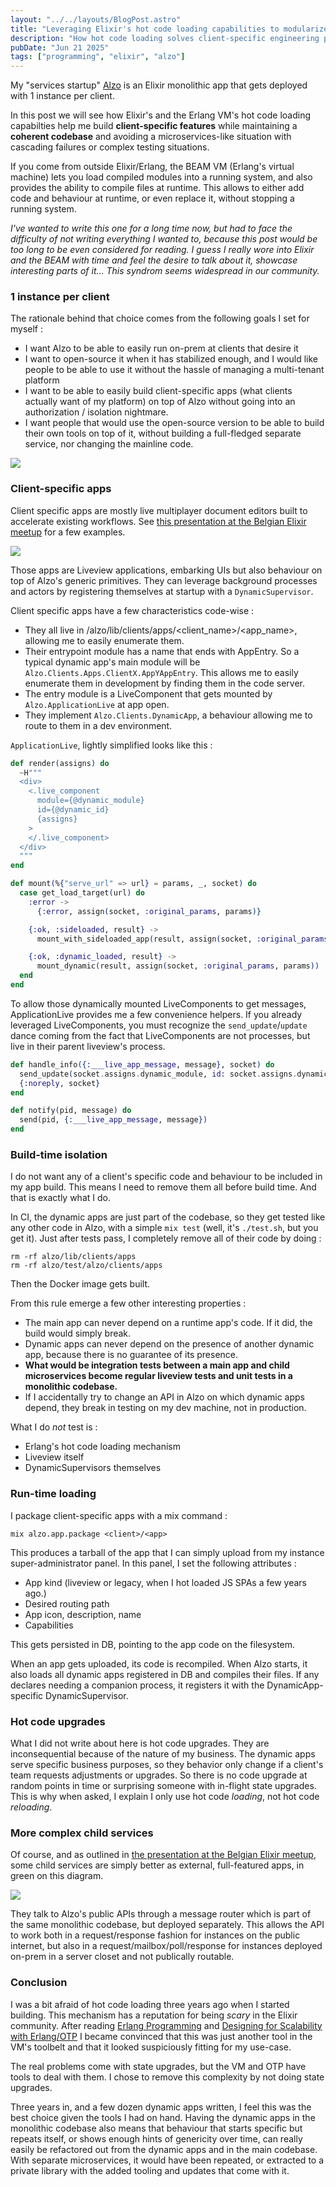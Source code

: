 ```yaml
---
layout: "../../layouts/BlogPost.astro"
title: "Leveraging Elixir's hot code loading capabilities to modularize a monolithic app"
description: "How hot code loading solves client-specific engineering problems in my startup Alzo"
pubDate: "Jun 21 2025"
tags: ["programming", "elixir", "alzo"]
---
```


My "services startup" [Alzo](https://alzo.archi) is an Elixir monolithic app that gets deployed with 1 instance per client.<br/>

In this post we will see how Elixir's and the Erlang VM's hot code loading capabilties help me build **client-specific features** while maintaining a **coherent codebase** and avoiding a microservices-like situation with cascading failures or complex testing situations.

If you come from outside Elixir/Erlang, the BEAM VM (Erlang's virtual machine) lets you load compiled modules into a running system, and also provides the ability to compile files at runtime. This allows to either add code and behaviour at runtime, or even replace it, without stopping a running system.

*I've wanted to write this one for a long time now, but had to face the difficulty of not writing *everything* I wanted to, because this post would be too long to be even considered for reading. I guess I really wore into Elixir and the BEAM with time and feel the desire to talk about it, showcase interesting parts of it... This syndrom seems widespread in our community.*

### 1 instance per client

The rationale behind that choice comes from the following goals I set for myself :
- I want Alzo to be able to easily run on-prem at clients that desire it
- I want to open-source it when it has stabilized enough, and I would like people to be able to use it without the hassle of managing a multi-tenant platform
- I want to be able to easily build client-specific apps (what clients actually want of my platform) on top of Alzo without going into an authorization / isolation nightmare.
- I want people that would use the open-source version to be able to build their own tools on top of it, without building a full-fledged separate service, nor changing the mainline code.

![](/talks/meetup_beam_0325/slide_10.png)

### Client-specific apps

Client specific apps are mostly live multiplayer document editors built to accelerate existing workflows. See [this presentation at the Belgian Elixir meetup](/blog/beaming-online-meetup) for a few examples.

![](/talks/meetup_beam_0325/slide_12.png)

Those apps are Liveview applications, embarking UIs but also behaviour on top of Alzo's generic primitives. They can leverage background processes and actors by registering themselves at startup with a `DynamicSupervisor`.

Client specific apps have a few characteristics code-wise :

- They all live in /alzo/lib/clients/apps/\<client_name>/\<app_name>, allowing me to easily enumerate them.
- Their entrypoint module has a name that ends with AppEntry. So a typical dynamic app's main module will be `Alzo.Clients.Apps.ClientX.AppYAppEntry`. This allows me to easily enumerate them in development by finding them in the code server.
- The entry module is a LiveComponent that gets mounted by `Alzo.ApplicationLive` at app open.
- They implement `Alzo.Clients.DynamicApp`, a behaviour allowing me to route to them in a dev environment.

`ApplicationLive`, lightly simplified looks like this :

```elixir
def render(assigns) do
  ~H"""
  <div>
    <.live_component
      module={@dynamic_module}
      id={@dynamic_id}
      {assigns}
    >
    </.live_component>
  </div>
  """
end

def mount(%{"serve_url" => url} = params, _, socket) do
  case get_load_target(url) do
    :error ->
      {:error, assign(socket, :original_params, params)}

    {:ok, :sideloaded, result} ->
      mount_with_sideloaded_app(result, assign(socket, :original_params, params))

    {:ok, :dynamic_loaded, result} ->
      mount_dynamic(result, assign(socket, :original_params, params))
  end
end
```

To allow those dynamically mounted LiveComponents to get messages, ApplicationLive provides me a few convenience helpers. If you already leveraged LiveComponents, you must recognize the `send_update`/`update` dance coming from the fact that LiveComponents are not processes, but live in their parent liveview's process.

```elixir
def handle_info({:___live_app_message, message}, socket) do
  send_update(socket.assigns.dynamic_module, id: socket.assigns.dynamic_id, message: message)
  {:noreply, socket}
end

def notify(pid, message) do
  send(pid, {:___live_app_message, message})
end
```


### Build-time isolation

I do not want any of a client's specific code and behaviour to be included in my app build. This means I need to remove them all before build time. And that is exactly what I do.

In CI, the dynamic apps are just part of the codebase, so they get tested like any other code in Alzo, with a simple `mix test` (well, it's `./test.sh`, but you get it). Just after tests pass, I completely remove all of their code by doing :

```
rm -rf alzo/lib/clients/apps
rm -rf alzo/test/alzo/clients/apps
```

Then the Docker image gets built.

From this rule emerge a few other interesting properties :
- The main app can never depend on a runtime app's code. If it did, the build would simply break.
- Dynamic apps can never depend on the presence of another dynamic app, because there is no guarantee of its presence.
- **What would be integration tests between a main app and child microservices become regular liveview tests and unit tests in a monolithic codebase.**
- If I accidentally try to change an API in Alzo on which dynamic apps depend, they break in testing on my dev machine, not in production.

What I do *not* test is :
- Erlang's hot code loading mechanism
- Liveview itself
- DynamicSupervisors themselves

### Run-time loading

I package client-specific apps with a mix command :

```
mix alzo.app.package <client>/<app>
```

This produces a tarball of the app that I can simply upload from my instance super-administrator panel. In this panel, I set the following attributes :
- App kind (liveview or legacy, when I hot loaded JS SPAs a few years ago.)
- Desired routing path
- App icon, description, name
- Capabilities

This gets persisted in DB, pointing to the app code on the filesystem.

When an app gets uploaded, its code is recompiled. When Alzo starts, it also loads all dynamic apps registered in DB and compiles their files. If any declares needing a companion process, it registers it with the DynamicApp-specific DynamicSupervisor.

### Hot code upgrades

What I did not write about here is hot code upgrades. They are inconsequential because of the nature of my business. The dynamic apps serve specific business purposes, so they behavior only change if a client's team requests adjustments or upgrades. So there is no code upgrade at random points in time or surprising someone with in-flight state upgrades. This is why when asked, I explain I only use hot code *loading*, not hot code *reloading*.

### More complex child services

Of course, and as outlined in [the presentation at the Belgian Elixir meetup](/blog/beaming-online-meetup), some child services are simply better as external, full-featured apps, in green on this diagram.

![](/talks/meetup_beam_0325/slide_11.png)

They talk to Alzo's public APIs through a message router which is part of the same monolithic codebase, but deployed separately. This allows the API to work both in a request/response fashion for instances on the public internet, but also in a request/mailbox/poll/response for instances deployed on-prem in a server closet and not publically routable.

### Conclusion

I was a bit afraid of hot code loading three years ago when I started building. This mechanism has a reputation for being *scary* in the Elixir community. After reading [Erlang Programming](https://www.oreilly.com/library/view/erlang-programming/9780596803940/) and [Designing for Scalability with Erlang/OTP](https://www.oreilly.com/library/view/designing-for-scalability/9781449361556/) I became convinced that this was just another tool in the VM's toolbelt and that it looked suspiciously fitting for my use-case.

The real problems come with state upgrades, but the VM and OTP have tools to deal with them. I chose to remove this complexity by not doing state upgrades.

Three years in, and a few dozen dynamic apps written, I feel this was the best choice given the tools I had on hand. Having the dynamic apps in the monolithic codebase also means that behaviour that starts specific but repeats itself, or shows enough hints of genericity over time, can really easily be refactored out from the dynamic apps and in the main codebase. With separate microservices, it would have been repeated, or extracted to a private library with the added tooling and updates that come with it.
